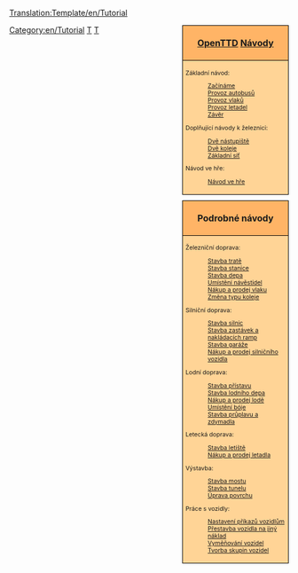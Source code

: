 [[Translation:Template/en/Tutorial]]
<noinclude>{{cs/překlad|origin= Template:Tutorial
|from  = en
|to    = cs
|Percentage =90
}}</noinclude>
<div style="float:right; padding-left:12px; background:none;">
<div style="width:180px; border:1px solid #000000; background:#ffb466; padding:5px; -moz-border-radius-topleft:5px; -moz-border-radius-topright:5px; font-size: 12pt;">
<center><strong><font size="3">[[cs/Manual/OpenTTD|OpenTTD]] [[cs/Manual/Výuka|Návody]]</font></strong></center>
</div>
<div style="width:180px;  border:1px solid black; border-top-width: 0px; background:#ffd496; padding:5px; font-size: 8pt;">

Základní návod:
:[[cs/Manual/Výuka|Začínáme]]
:[[cs/Manual/Výuka/Autobusy|Provoz autobusů]]
:[[cs/Manual/Výuka/Vlaky|Provoz vlaků]]
:[[cs/Manual/Výuka/Letadla|Provoz letadel]]
:[[cs/Manual/Výuka/Závěr|Závěr]]
Doplňující návody k železnici:
:[[cs/Manual/Výuka/Dvě nástupiště|Dvě nástupiště]]
:[[cs/Manual/Výuka/Dvě koleje|Dvě koleje]]
:[[cs/Manual/Výuka/Základní síť|Základní síť]]
Návod ve hře:
:[[cs/Návod ve hře|Návod ve hře]]

</div>

<div style="width:180px; border:1px solid #000000; background:#ffb466; padding:5px; font-size: 12pt; margin-top: 10px;">
<center><strong><font size="3">Podrobné návody</font></strong></center>
</div>
<div style="width:180px;  border:1px solid black; border-top-width: 0px; background:#ffd496; padding:5px; -moz-border-radius-bottomleft:5px; -moz-border-radius-bottomright:8px; font-size: 8pt;">
<span style="font-weight:bold;">

Železniční doprava:
:[[cs/Manual/Stavba tratě|Stavba tratě]]
:[[cs/Stavba železniční stanice|Stavba stanice]]
:[[cs/Stavba depa|Stavba depa]]
:[[cs/Umístění návěstidel|Umístění návěstidel]]
:[[cs/Manual/Nákup vlaků|Nákup a prodej vlaku]]
:[[cs/Změna typu koleje|Změna typu koleje]]

Silniční doprava:
:[[cs/Manual/Stavba silnic|Stavba silnic]]
:[[cs/Stavba zastávek a nakládacích ramp|Stavba zastávek a nakládacích ramp]]
:[[cs/Stavba garáže|Stavba garáže]]
:[[cs/Nákup silničního vozidla|Nákup a prodej silničního vozidla]]

Lodní doprava:
:[[cs/Stavba přístavu|Stavba přístavu]]
:[[cs/Stavba lodního depa|Stavba lodního depa]]
:[[cs/Nákup lodě|Nákup a prodej lodě]]
:[[cs/Umístění bóje|Umístění bóje]]
:[[cs/Stavba průplavu|Stavba průplavu a zdymadla]]

Letecká doprava:
:[[cs/Stavba letiště|Stavba letiště]]
:[[cs/Nákup letadla|Nákup a prodej letadla]]

Výstavba:
:[[cs/Stavba mostu|Stavba mostu]]
:[[cs/Stavba tunelu|Stavba tunelu]]
:[[cs/Úprava povrchu|Úprava povrchu]]

Práce s vozidly:
:[[cs/Příkazy|Nastavení příkazů vozidlům]]
:[[cs/Přestavba|Přestavba vozidla na jiný náklad]]
:[[cs/Vyměňování vozidel|Vyměňování vozidel]]
:[[cs/Skupiny vozidel|Tvorba skupin vozidel]]

</span>
</div>
</div>[[Category:en/Tutorial]]

[[Category:en/Templates|T]][[Category:en/Navigation|T]]